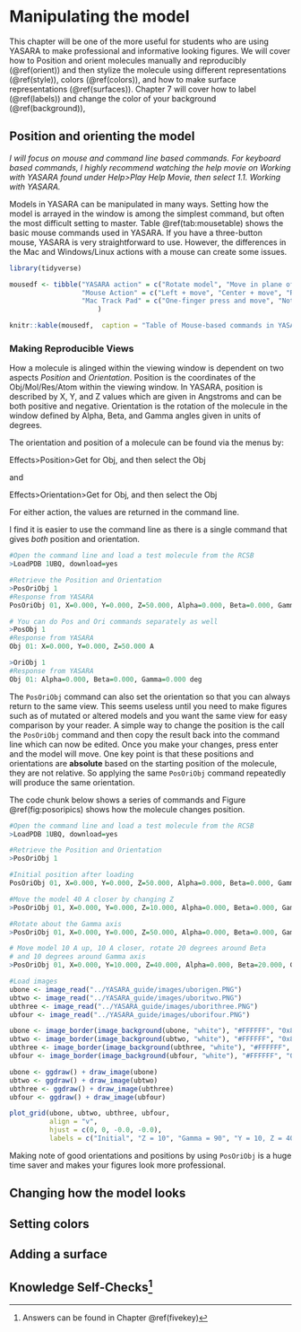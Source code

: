 # Manipulating the model

This chapter will be one of the more useful for students who are using YASARA to make professional and informative looking figures. We will cover how to Position and orient molecules manually and reproducibly (\@ref(orient)) and then stylize the molecule using different representations (\@ref(style)), colors (\@ref(colors)), and how to make surface representations (\@ref(surfaces)). Chapter 7 will cover how to label (\@ref(labels)) and change the color of your background (\@ref(background)),

## Position and orienting the model {#orient}

*I will focus on mouse and command line based commands. For keyboard based commands, I highly recommend watching the help movie on Working with YASARA found under Help>Play Help Movie, then select 1.1. Working with YASARA.*

Models in YASARA can be manipulated in many ways. Setting how the model is arrayed in the window is among the simplest command, but often the most difficult setting to master. Table \@ref(tab:mousetable) shows the basic mouse commands used in YASARA. If you have a three-button mouse, YASARA is very straightforward to use. However, the differences in the Mac and Windows/Linux actions with a mouse can create some issues. 


```r
library(tidyverse)

mousedf <- tibble("YASARA action" = c("Rotate model", "Move in plane of screen", "Zoom in or out", "Select Atom", "Select Atom and Bring up pop-up menu"),
                  "Mouse Action" = c("Left + move", "Center + move", "Right + move", "Left-click on an atom", "Left-click on an atom, then right-click"),
                  "Mac Track Pad" = c("One-finger press and move", "Not available", "Two-finger press and move", "One finger click", "One-finger click then Two-finger click")
                      )

knitr::kable(mousedf,  caption = "Table of Mouse-based commands in YASARA")

```

### Making Reproducible Views

How a molecule is alinged within the viewing window is dependent on two aspects *Position* and *Orientation*. Position is the coordinates of the Obj/Mol/Res/Atom within the viewing window. In YASARA, position is described by X, Y, and Z values which are given in Angstroms and can be both positive and negative. Orientation is the rotation of the molecule in the window defined by Alpha, Beta, and Gamma angles given in units of degrees.

The orientation and position of a molecule can be found via the menus by:

Effects>Position>Get for Obj, and then select the Obj

and

Effects>Orientation>Get for Obj, and then select the Obj

For either action, the values are returned in the command line.

I find it is easier to use the command line as there is a single command that gives *both* position and orientation.

```r
#Open the command line and load a test molecule from the RCSB
>LoadPDB 1UBQ, download=yes

#Retrieve the Position and Orientation
>PosOriObj 1
#Response from YASARA
PosOriObj 01, X=0.000, Y=0.000, Z=50.000, Alpha=0.000, Beta=0.000, Gamma=0.000

# You can do Pos and Ori commands separately as well
>PosObj 1
#Response from YASARA
Obj 01: X=0.000, Y=0.000, Z=50.000 A

>OriObj 1
#Response from YASARA
Obj 01: Alpha=0.000, Beta=0.000, Gamma=0.000 deg

```

The `PosOriObj` command can also set the orientation so that you can always return to the same view. This seems useless until you need to make figures such as of mutated or altered models and you want the same view for easy comparison by your reader. A simple way to change the position is the call the `PosOriObj`  command and then copy the result back into the command line which can now be edited. Once you make your changes, press enter and the model will move. One key point is that these positions and orientations are **absolute** based on the starting position of the molecule, they are not relative. So applying the same `PosOriObj` command repeatedly will produce the same orientation. 

The code chunk below shows a series of commands and Figure \@ref(fig:posoripics) shows how the molecule changes position.

```r
#Open the command line and load a test molecule from the RCSB
>LoadPDB 1UBQ, download=yes

#Retrieve the Position and Orientation
>PosOriObj 1

#Initial position after loading
PosOriObj 01, X=0.000, Y=0.000, Z=50.000, Alpha=0.000, Beta=0.000, Gamma=0.000

#Move the model 40 A closer by changing Z
>PosOriObj 01, X=0.000, Y=0.000, Z=10.000, Alpha=0.000, Beta=0.000, Gamma=0.000

#Rotate about the Gamma axis
>PosOriObj 01, X=0.000, Y=0.000, Z=50.000, Alpha=0.000, Beta=0.000, Gamma=90.000

# Move model 10 A up, 10 A closer, rotate 20 degrees around Beta 
# and 10 degrees around Gamma axis
>PosOriObj 01, X=0.000, Y=10.000, Z=40.000, Alpha=0.000, Beta=20.000, Gamma=10.000
```

```r
#Load images
ubone <- image_read("../YASARA_guide/images/uborigen.PNG")
ubtwo <- image_read("../YASARA_guide/images/uboritwo.PNG")
ubthree <- image_read("../YASARA_guide/images/uborithree.PNG")
ubfour <- image_read("../YASARA_guide/images/uborifour.PNG")

ubone <- image_border(image_background(ubone, "white"), "#FFFFFF", "0x80")
ubtwo <- image_border(image_background(ubtwo, "white"), "#FFFFFF", "0x80")
ubthree <- image_border(image_background(ubthree, "white"), "#FFFFFF", "0x80")
ubfour <- image_border(image_background(ubfour, "white"), "#FFFFFF", "0x80")

ubone <- ggdraw() + draw_image(ubone)
ubtwo <- ggdraw() + draw_image(ubtwo)
ubthree <- ggdraw() + draw_image(ubthree)
ubfour <- ggdraw() + draw_image(ubfour)

plot_grid(ubone, ubtwo, ubthree, ubfour,  
          align = "v", 
          hjust = c(0, 0, -0.0, -0.0), 
          labels = c("Initial", "Z = 10", "Gamma = 90", "Y = 10, Z = 40, Beta = 20, Gamma = 10")) 


```

Making note of good orientations and positions by using `PosOriObj` is a huge time saver and makes your figures look more professional.

## Changing how the model looks {#style}

## Setting colors {#colors}

## Adding a surface {#surfaces}

## Knowledge Self-Checks^[Answers can be found in Chapter \@ref(fivekey)]